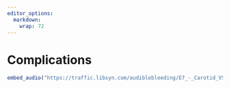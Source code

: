 ```yaml
---
editor_options: 
  markdown: 
    wrap: 72
---
```


# Complications

```r

embed_audio("https://traffic.libsyn.com/audiblebleeding/E7_-_Carotid_VSITE.mp3")

```

## 
